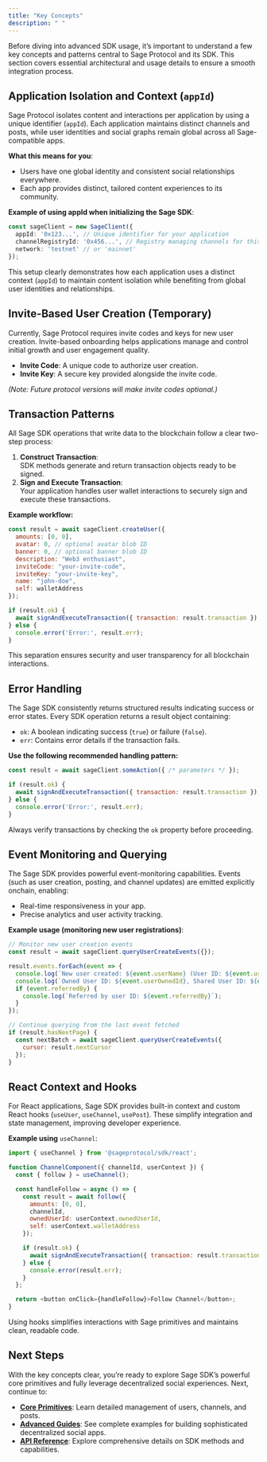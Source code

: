```yaml
---
title: "Key Concepts"
description: " "
---
```


Before diving into advanced SDK usage, it’s important to understand a few key concepts and patterns central to Sage Protocol and its SDK. This section covers essential architectural and usage details to ensure a smooth integration process.

## Application Isolation and Context (`appId`)

Sage Protocol isolates content and interactions per application by using a unique identifier (`appId`). Each application maintains distinct channels and posts, while user identities and social graphs remain global across all Sage-compatible apps.

**What this means for you**:

- Users have one global identity and consistent social relationships everywhere.
- Each app provides distinct, tailored content experiences to its community.

**Example of using appId when initializing the Sage SDK**:

```typescript
const sageClient = new SageClient({
  appId: '0x123...', // Unique identifier for your application
  channelRegistryId: '0x456...', // Registry managing channels for this specific app
  network: 'testnet' // or 'mainnet'
});
```

This setup clearly demonstrates how each application uses a distinct context (`appId`) to maintain content isolation while benefiting from global user identities and relationships.

## Invite-Based User Creation (Temporary)

Currently, Sage Protocol requires invite codes and keys for new user creation. Invite-based onboarding helps applications manage and control initial growth and user engagement quality.

- **Invite Code**: A unique code to authorize user creation.
- **Invite Key**: A secure key provided alongside the invite code.

_(Note: Future protocol versions will make invite codes optional.)_

## Transaction Patterns

All Sage SDK operations that write data to the blockchain follow a clear two-step process:

1. **Construct Transaction**:\
   SDK methods generate and return transaction objects ready to be signed.
2. **Sign and Execute Transaction**:\
   Your application handles user wallet interactions to securely sign and execute these transactions.

**Example workflow:**

```javascript
const result = await sageClient.createUser({
  amounts: [0, 0],
  avatar: 0, // optional avatar blob ID
  banner: 0, // optional banner blob ID
  description: "Web3 enthusiast",
  inviteCode: "your-invite-code",
  inviteKey: "your-invite-key",
  name: "john-doe",
  self: walletAddress
});

if (result.ok) {
  await signAndExecuteTransaction({ transaction: result.transaction });
} else {
  console.error('Error:', result.err);
}
```

This separation ensures security and user transparency for all blockchain interactions.

## Error Handling

The Sage SDK consistently returns structured results indicating success or error states. Every SDK operation returns a result object containing:

- `ok`: A boolean indicating success (`true`) or failure (`false`).
- `err`: Contains error details if the transaction fails.

**Use the following recommended handling pattern:**

```javascript
const result = await sageClient.someAction({ /* parameters */ });

if (result.ok) {
  await signAndExecuteTransaction({ transaction: result.transaction });
} else {
  console.error('Error:', result.err);
}
```

Always verify transactions by checking the `ok` property before proceeding.

## Event Monitoring and Querying

The Sage SDK provides powerful event-monitoring capabilities. Events (such as user creation, posting, and channel updates) are emitted explicitly onchain, enabling:

- Real-time responsiveness in your app.
- Precise analytics and user activity tracking.

**Example usage (monitoring new user registrations)**:

```javascript
// Monitor new user creation events
const result = await sageClient.queryUserCreateEvents({});

result.events.forEach(event => {
  console.log(`New user created: ${event.userName} (User ID: ${event.userId})`);
  console.log(`Owned User ID: ${event.userOwnedId}, Shared User ID: ${event.userSharedId}`);
  if (event.referredBy) {
    console.log(`Referred by user ID: ${event.referredBy}`);
  }
});

// Continue querying from the last event fetched
if (result.hasNextPage) {
  const nextBatch = await sageClient.queryUserCreateEvents({
    cursor: result.nextCursor
  });
}
```

## React Context and Hooks

For React applications, Sage SDK provides built-in context and custom React hooks (`useUser`, `useChannel`, `usePost`). These simplify integration and state management, improving developer experience.

**Example using** `useChannel`:

```javascript
import { useChannel } from '@sageprotocol/sdk/react';

function ChannelComponent({ channelId, userContext }) {
  const { follow } = useChannel();

  const handleFollow = async () => {
    const result = await follow({
      amounts: [0, 0],
      channelId,
      ownedUserId: userContext.ownedUserId,
      self: userContext.walletAddress
    });

    if (result.ok) {
      await signAndExecuteTransaction({ transaction: result.transaction });
    } else {
      console.error(result.err);
    }
  };

  return <button onClick={handleFollow}>Follow Channel</button>;
}
```

Using hooks simplifies interactions with Sage primitives and maintains clean, readable code.

## Next Steps

With the key concepts clear, you’re ready to explore Sage SDK’s powerful core primitives and fully leverage decentralized social experiences. Next, continue to:

- [**Core Primitives**](#): Learn detailed management of users, channels, and posts.
- [**Advanced Guides**](#): See complete examples for building sophisticated decentralized social apps.
- [**API Reference**](#): Explore comprehensive details on SDK methods and capabilities.